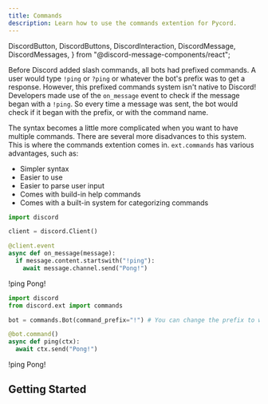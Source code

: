 ```yaml
---
title: Commands
description: Learn how to use the commands extention for Pycord.
---
```


  DiscordButton,
  DiscordButtons,
  DiscordInteraction,
  DiscordMessage,
  DiscordMessages,
} from "@discord-message-components/react";


Before Discord added slash commands, all bots had prefixed commands. A user would type `!ping` or `?ping` or whatever the bot's prefix was to get a response.
However, this prefixed commands system isn't native to Discord! Developers made use of the `on_message` event to check if the message began with a `!ping`. So every time a message was sent, the bot would check if it began with the prefix, or with the command name.

The syntax becomes a little more complicated when you want to have multiple commands. There are several more disadvances to this system. This is where the commands extention comes in.
`ext.commands` has various advantages, such as:

  - Simpler syntax
  - Easier to use
  - Easier to parse user input
  - Comes with build-in help commands
  - Comes with a built-in system for categorizing commands

<Tabs>
  <TabItem value="0" label="Using Events to Create Prefixed Commands" default>

```python
import discord

client = discord.Client()

@client.event
async def on_message(message):
  if message.content.startswith("!ping"):
    await message.channel.send("Pong!")
```

<DiscordMessages>
  <DiscordMessage author="Guide User" avatar="blue">
    !ping
  </DiscordMessage>
  <DiscordMessage author="Guide Bot" avatar="red" bot>
    Pong!
  </DiscordMessage>
</DiscordMessages>

  </TabItem>
  <TabItem value="1" label="Using the Commands Extension">

```python
import discord
from discord.ext import commands

bot = commands.Bot(command_prefix="!") # You can change the prefix to whatever you want

@bot.command()
async def ping(ctx):
  await ctx.send("Pong!")
```

<DiscordMessages>
  <DiscordMessage author="Guide User" avatar="blue">
    !ping
  </DiscordMessage>
  <DiscordMessage author="Guide Bot" avatar="red" bot>
    Pong!
  </DiscordMessage>
</DiscordMessages>
  
  </TabItem>
</Tabs>

## Getting Started


